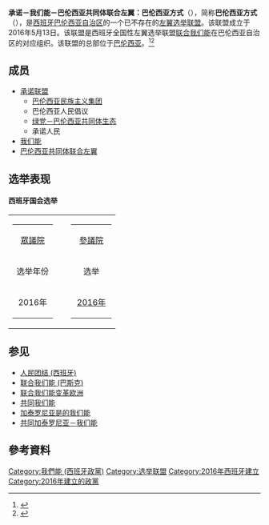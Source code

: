 {{Infobox political party
|name               = 巴伦西亚方式
|native_name        = A la valenciana
|colorcode          = {{Party_meta/A_la_valenciana/color}}
|logo               = Compromís-Podemos-EUPV- A la valenciana.svg
|logo_size          = 150px
|abbreviation       = ''Compromís–Podemos–EUPV''
|spokesperson       = 
|slogan             = 
|founded            = 2016年5月13日
|dissolved          = 
|headquarters       = [[瓦倫西亞|瓦倫西亞]]
|newspaper          =  
|youth_wing         =   
|membership_year    = 
|membership         = 
|ideology           = [[進步主義|進步主義]]<br>[[巴伦西亚主义|巴伦西亚主义]]<br>[[环境保护主义|环境保护主义]]
|merger             = [[承诺联盟|承诺联盟]]<br/>[[我們能_(西班牙政黨)|我們能]]<br/>[[巴伦西亚共同体联合左翼|巴伦西亚共同体联合左翼]]
|predecessor        = 
|position           = [[左派|左派]]
|national           = [[联合我们能|联合我们能]]
|international      = 
|european           =  
|europarl           =  
|affiliation1_title =  
|affiliation1       = 
|student_wing       =
|colors             = 
|seats1_title       = [[眾議院_(西班牙)|眾議院]]
|seats1             = {{Composition bar|9|33|hex={{Party_meta/A_la_valenciana/color}}}}
|seats2_title       = [[參議院_(西班牙)|參議院]]
|seats2             = {{Composition bar|5|266|hex={{Party_meta/A_la_valenciana/color}}}}
|symbol             = 
|website            = {{url|http://alavalenciana.org/}}
|country            = 西班牙
}}
'''承诺－我们能－巴伦西亚共同体联合左翼：巴伦西亚方式'''（{{lang-es|Compromís-Podemos-EUPV: A la valenciana}}），简称'''巴伦西亚方式'''（{{lang|es|A la valenciana}}），是[[西班牙|西班牙]][[巴伦西亚自治区|巴伦西亚自治区]]的一个已不存在的[[左翼|左翼]][[选举联盟|选举联盟]]。该联盟成立于2016年5月13日。该联盟是西班牙全国性左翼选举联盟[[联合我们能|联合我们能]]在巴伦西亚自治区的对应组织。该联盟的总部位于[[巴伦西亚|巴伦西亚]]。<ref>{{cite news |title='A la valenciana' será el nombre de la coalición entre Compromís, Podem y EU |language=es |url=http://www.levante-emv.com/comunitat-valenciana/2016/05/13/coalicion-eu-podemos-valenciana/1417505.html |work=Levante EMV |date=2016-05-13 |accessdate=2018-10-22 |archive-date=2020-07-21 |archive-url=https://web.archive.org/web/20200721224750/https://www.levante-emv.com/comunitat-valenciana/2016/05/13/coalicion-eu-podemos-valenciana/1417505.html |dead-url=no }}</ref><ref>{{cite news |title=Podemos, Compromís e IU cierran el acuerdo de confluencia en el País Valencià |language=es |url=http://www.eldiario.es/politica/Podemos-Compromis-IU-Pais-Valencia_0_515499161.html |work=eldiario.es |date=2016-05-13 |accessdate=2018-10-22 |archive-date=2020-05-18 |archive-url=https://web.archive.org/web/20200518211939/https://www.eldiario.es/politica/Podemos-Compromis-IU-Pais-Valencia_0_515499161.html |dead-url=no }}</ref>

==成员==
*[[承诺联盟|承诺联盟]]
**[[巴伦西亚民族主义集团|巴伦西亚民族主义集团]]
**巴伦西亚人民倡议
**[[绿党－巴伦西亚共同体生态|绿党－巴伦西亚共同体生态]]
**承诺人民
*[[我们能|我们能]]
*[[巴伦西亚共同体联合左翼|巴伦西亚共同体联合左翼]]

==选举表现==

====西班牙国会选举====
{|
| style="vertical-align:top"|

{| class="wikitable" style="font-size:97%;"
|-
| align="center" colspan="4"| [[眾議院_(西班牙)|眾議院]]
|-
! width="65" rowspan="2"| 选举年份
! colspan="3"| 巴伦西亚
|-
! width="115"| 票数
! width="40"| %
! 议席数
|-
! 2016年
| 659,771 (#2)
| 25.44
| {{Composition bar|9|33|hex={{Party_meta/A_la_valenciana/color}}}}
|}

| colwidth="1em"|  
| style="vertical-align:top"|

{| class="wikitable" style="font-size:97%;"
|-
| align="center" colspan="4"| [[參議院_(西班牙)|參議院]]
|-
! width="65" rowspan="2"| 选举
! colspan="3"| 巴伦西亚
|-
! width="115"| 票数
! width="40"| %
! 席位
|-
! [[2016年西班牙大選|2016年]]
|
|
| {{Composition bar|3|12|hex={{Party_meta/A_la_valenciana/color}}}}
|}
|}

==参见==
*[[人民团结_(西班牙)|人民团结 (西班牙)]]
*[[联合我们能_(巴斯克)|联合我们能 (巴斯克)]]
* [[联合我们能变革欧洲|联合我们能变革欧洲]]
* [[共同我们能|共同我们能]]
* [[加泰罗尼亚是的我们能|加泰罗尼亚是的我们能]]
* [[共同加泰罗尼亚－我们能|共同加泰罗尼亚－我们能]]

== 參考資料 ==
[[Category:我們能_(西班牙政黨)|Category:我們能 (西班牙政黨)]]
[[Category:选举联盟|Category:选举联盟]]
[[Category:2016年西班牙建立|Category:2016年西班牙建立]]
[[Category:2016年建立的政黨|Category:2016年建立的政黨]]